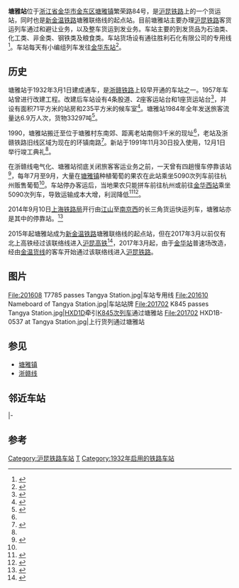 {{distinguish|塘雅站 (金华轨道交通)}}
{{Infobox China railway station
|车站名称 = 塘雅站
|图片 = 201907 Station Building of Tangya.jpg
|图片介绍 = 2019年7月，塘雅站站房
|其他名称 = 
|车站拼音 = Tang Ya
|英文名称 = Tangya Railway Station
|车站代码 = 32561<ref>{{cite book|title=中华人民共和国铁路车站代码（GB/T 10302-2010）|publisher=中国标准出版社|year=2010|isbn=155066140495|ignore-isbn-error=true|pages=35}}</ref>
|电报码 = TYH<ref>{{cite book|author=[[中华人民共和国铁道部|中华人民共和国铁道部]]|title=铁路电报站名略号（2012）|publisher=中国铁道出版社|year=2012|unified=15113·3468|pages=124}}</ref>
|拼音码 = TYA
|车站类型 = 
|技术性质 = 中间站
|业务性质 = 货运站
|始建时间 = 
|开通运营 = 1932年3月1日
|车站位置 = [[浙江省|浙江省]][[金华市|金华市]][[金东区|金东区]][[塘雅镇|塘雅镇]]繁荣路84号
|坐标 = {{coord|29.160000|N|119.796667|E|display=inline,title}}
|归属 = [[上海铁路局|上海铁路局]][[金华车务段|金华车务段]]
|线路 = [[沪昆铁路|沪昆铁路]]、塘雅联络线
|车站等级 = [[四等站_(中国大陆)|四等站]]
|使用状态 = 使用中
|股道数目 = 6
|正线 = 4
|到发线 = 
|其它线 = 1
|月台数目 = 
|侧式站台 = 
|岛式站台 = 
|站台面 = 
|网站 = 
}}

'''塘雅站'''位于[[浙江省|浙江省]][[金华市|金华市]][[金东区|金东区]][[塘雅镇|塘雅镇]]繁荣路84号，是[[沪昆铁路|沪昆铁路]]上的一个货运站，同时也是[[新金温铁路|新金温铁路]]塘雅联络线的起点站。目前塘雅站主要办理[[沪昆铁路|沪昆铁路]]客货运列车通过和避让业务，以及整车货运到发业务。车站主要的到发货品为石油类、化工类、非金类、钢铁类及粮食类。车站货场设有通往胜利石化有限公司的专用线<ref>{{Cite web |url=http://hyfw.12306.cn/hyinfo/action/FwcszsAction_index?type=1 |title=中国铁路客户服务中心 货运站点信息 |accessdate=2016-01-29 |archive-date=2016-11-06 |archive-url=https://web.archive.org/web/20161106075157/http://hyfw.12306.cn/hyinfo/action/FwcszsAction_index?type=1 |dead-url=no }}</ref>。车站每天有小编组列车发往[[金华东站|金华东站]]<ref>{{cite web|url=http://tangya.zj.com/show/id/108527/db/0/|publisher=塘雅镇官方网站|title=塘雅镇概况|deadurl=yes|archiveurl=https://web.archive.org/web/20150513041951/http://tangya.zj.com/show/id/108527/db/0|archivedate=2015-05-13|access-date=2016-01-29}}</ref>。

==历史==
塘雅站于1932年3月1日建成通车，是[[浙赣铁路|浙赣铁路]]上较早开通的车站之一。1957年车站曾进行改建工程。改建后车站设有4条股道、2座客运站台和1座货运站台<ref>{{cite book|author=金华县交通局史志办公室|title=金华县交通志|type=内部发行|year=1990}}</ref>{{rp|185}}，并设有面积71平方米的站房和235平方米的候车室<ref name="市交">{{cite book|author=江涛等|title=金华市交通志|isbn=9787502743758|year=1997|publisher=地方志办公室}}</ref>{{rp|319}}。塘雅站1984年全年发送旅客流量达6.9万人次，货物33297吨<ref name="histo">{{cite news|title=塘雅老火车站，记忆最深处的梦|url=http://jdnews.zjol.com.cn/jdnews/system/2018/11/28/031299575.shtml|publisher=金东新闻网|date=2018-11-28|accessdate=2018-12-11|archive-date=2019-08-11|archive-url=https://web.archive.org/web/20190811121559/http://jdnews.zjol.com.cn/jdnews/system/2018/11/28/031299575.shtml|dead-url=no}}</ref>。

1990，塘雅站搬迁至位于塘雅村东南郊、距离老站南侧3千米的现址<ref name="histo"/>，老站及浙赣铁路旧线区域为现在的环镇南路<ref name="h2">{{cite news|title=【壮丽70年】塘雅火车站，见证金东繁华变迁的「活化石」|url=https://www.sohu.com/a/341920935_120058389|work=金东发布|publisher=搜狐网|date=2019-09-18|accessdate=2022-02-10|archive-date=2022-02-10|archive-url=https://web.archive.org/web/20220210065828/https://www.sohu.com/a/341920935_120058389|dead-url=no}}</ref>。新站于1991年11月30日投入使用，12月1日举行竣工典礼<ref name="市交"/>{{rp|40}}。

在浙赣线电气化、塘雅站彻底关闭旅客客运业务之前，一天曾有四趟慢车停靠该站<ref>{{cite news|title=铁路系统收入调查:收入和电力电信等相差巨大|url=http://news.eastday.com/eastday/node81741/node81762/node149574/u1a2196543.html|date=2006-07-22|publisher=东方早报|accessdate=2016-01-29|archive-date=2019-04-30|archive-url=https://web.archive.org/web/20190430165956/http://news.eastday.com/eastday/node81741/node81762/node149574/u1a2196543.html|dead-url=no}}</ref>，每年7月至9月，大量在[[塘雅镇|塘雅镇]]种植葡萄的果农在此站乘坐5090次列车前往杭州贩售葡萄<ref name="h2"/>。车站停办客运后，当地果农只能拼车前往杭州或前往[[金华站|金华西站]]乘坐5090次列车，导致运输成本大增，利润降低<ref>{{cite news|title=金华“葡萄大军”如何挑担上杭州|url=http://news.sina.com.cn/o/2006-07-03/05049354691s.shtml|publisher=新浪网|date=2006-07-03|accessdate=2019-02-02|archive-date=2019-08-11|archive-url=https://web.archive.org/web/20190811013347/http://news.sina.com.cn/o/2006-07-03/05049354691s.shtml|dead-url=no}}</ref><ref>{{cite news|title=一个葡农的苦夏|url=http://news.sina.com.cn/o/2008-08-02/070714255491s.shtml|publisher=新浪网|date=2008-08-02|accessdate=2019-02-02|archive-date=2019-08-12|archive-url=https://web.archive.org/web/20190812013813/http://news.sina.com.cn/o/2008-08-02/070714255491s.shtml|dead-url=no}}</ref>。

2014年9月10日[[上海铁路局|上海铁路局]]开行由[[江山站|江山]]至[[南京西站|南京西]]的长三角货运快运列车，塘雅站亦是其中的停靠站。<ref>{{cite web|url=http://weibo.com/p/1001603751726938256212?pids=Pl_Official_CardMixFeed__5&feed_filter=2|publisher= 上铁金华货运中心官方微博|title=上海铁路局长三角货运快运列车将于9月10日开行}}</ref>

2015年起塘雅站成为[[新金温铁路|新金温铁路]]塘雅联络线的起点站，但在2017年3月以前仅有北上高铁经过该联络线进入[[沪昆高铁|沪昆高铁]]<ref>{{cite news |url=http://www.shrail.com/6304.htm |publisher=上铁资讯网 |title=金温铁路扩能改造工程静态验收即将结束 |accessdate=2016-01-29 |archive-date=2017-01-12 |archive-url=https://web.archive.org/web/20170112000839/http://www.shrail.com/6304.htm |dead-url=no }}</ref>，2017年3月起，由于[[金华站|金华站]]普速场改造，经由[[金温货线|金温货线]]的客车开始通过该联络线进入[[沪昆铁路|沪昆铁路]]。

==图片==
<gallery>
File:201608 T7785 passes Tangya Station.jpg|车站专用线
File:201610 Nameboard of Tangya Station.jpg|车站站牌
File:201702 K845 passes Tangya Station.jpg|[[HXD1D|HXD1D]]牵引[[K846/847、K848/845次列车|K845次列车]]通过塘雅站
File:201702 HXD1B-0537 at Tangya Station.jpg|上行货列通过塘雅站
</gallery>
==参见==
*[[塘雅镇|塘雅镇]]
*[[浙赣线|浙赣线]]
== 邻近车站 ==
{{start rail box|[[中国铁路|中国铁路]]}}
{{s-inop|[[义乌西站|义乌西站]]|{{站|上海}}方向}}
{{s-line|[[沪昆铁路|沪昆铁路]]<br />← 26km 塘雅站 9km →{{0}}}}
{{s-inop|[[东孝站|东孝站]]|{{站|昆明}}方向}}
|-
{{terminus}}
{{s-line|[[金温新双线|金温新双线]]塘雅联络线<br />{{0}}{{0}} {{0}}{{0}}{{0}} 塘雅站 9km →}}
{{s-inop|[[金华南站|金华南站]]|{{站|温州南}}方向}}
{{end box}}

==参考==
{{commonscat|Tangya Railway Station}}
{{reflist}}

{{沪昆铁路}}
[[Category:沪昆铁路车站|Category:沪昆铁路车站]]
[[Category:金东区铁路车站|T]]

[[Category:1932年启用的铁路车站|Category:1932年启用的铁路车站]]